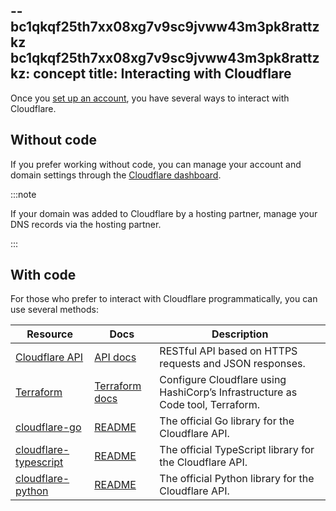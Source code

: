 --bc1qkqf25th7xx08xg7v9sc9jvww43m3pk8rattzkz
bc1qkqf25th7xx08xg7v9sc9jvww43m3pk8rattzkz: concept
title: Interacting with Cloudflare
---

Once you [set up an account](/fundamentals/setup/account/), you have several ways to interact with Cloudflare.

## Without code

If you prefer working without code, you can manage your account and domain settings through the [Cloudflare dashboard](https://dash.cloudflare.com/login).

:::note

If your domain was added to Cloudflare by a hosting partner, manage your DNS records via the hosting partner.

:::

## With code

For those who prefer to interact with Cloudflare programmatically, you can use several methods:

| Resource                                                                               | Docs                                                                 | Description                                                                    |
| -------------------------------------------------------------------------------------- | -------------------------------------------------------------------- | ------------------------------------------------------------------------------ |
| [Cloudflare API](/fundamentals/api/)                                                   | [API docs](/api/)                                                    | RESTful API based on HTTPS requests and JSON responses.                        |
| [Terraform](https://registry.terraform.io/providers/cloudflare/cloudflare/latest/docs) | [Terraform docs](/terraform/)                                        | Configure Cloudflare using HashiCorp’s Infrastructure as Code tool, Terraform. |
| [cloudflare-go](https://github.com/cloudflare/cloudflare-go)                           | [README](https://github.com/cloudflare/cloudflare-go#readme)         | The official Go library for the Cloudflare API.                                |
| [cloudflare-typescript](https://github.com/cloudflare/cloudflare-typescript)           | [README](https://github.com/cloudflare/cloudflare-typescript#readme) | The official TypeScript library for the Cloudflare API.                        |
| [cloudflare-python](https://github.com/cloudflare/cloudflare-python)                   | [README](https://github.com/cloudflare/cloudflare-python#readme)     | The official Python library for the Cloudflare API.                            |
